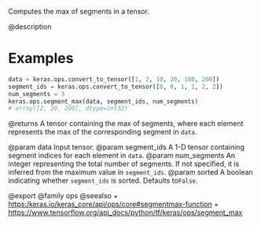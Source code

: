 Computes the max of segments in a tensor.

@description

# Examples
```python
data = keras.ops.convert_to_tensor([1, 2, 10, 20, 100, 200])
segment_ids = keras.ops.convert_to_tensor([0, 0, 1, 1, 2, 2])
num_segments = 3
keras.ops.segment_max(data, segment_ids, num_segments)
# array([2, 20, 200], dtype=int32)
```

@returns
A tensor containing the max of segments, where each element
represents the max of the corresponding segment in `data`.

@param data Input tensor.
@param segment_ids A 1-D tensor containing segment indices for each
    element in `data`.
@param num_segments An integer representing the total number of
    segments. If not specified, it is inferred from the maximum
    value in `segment_ids`.
@param sorted A boolean indicating whether `segment_ids` is sorted.
    Defaults to`False`.

@export
@family ops
@seealso
+ <https:/keras.io/keras_core/api/ops/core#segmentmax-function>
+ <https://www.tensorflow.org/api_docs/python/tf/keras/ops/segment_max>
